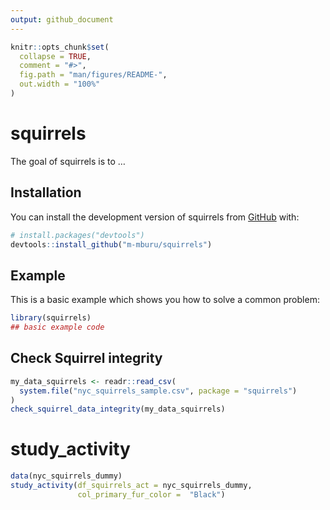 ```yaml
---
output: github_document
---
```


<!-- README.md is generated from README.Rmd. Please edit that file -->

```r
knitr::opts_chunk$set(
  collapse = TRUE,
  comment = "#>",
  fig.path = "man/figures/README-",
  out.width = "100%"
)
```

# squirrels

<!-- badges: start -->
<!-- badges: end -->

The goal of squirrels is to ...

## Installation

You can install the development version of squirrels from [GitHub](https://github.com/) with:

``` r
# install.packages("devtools")
devtools::install_github("m-mburu/squirrels")
```

## Example

This is a basic example which shows you how to solve a common problem:

```r
library(squirrels)
## basic example code
```

## Check Squirrel integrity

```r
my_data_squirrels <- readr::read_csv(
  system.file("nyc_squirrels_sample.csv", package = "squirrels")
)
check_squirrel_data_integrity(my_data_squirrels)

```


# study_activity

```r
data(nyc_squirrels_dummy)
study_activity(df_squirrels_act = nyc_squirrels_dummy, 
               col_primary_fur_color =  "Black")
```


